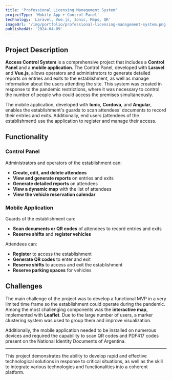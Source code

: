 ```yaml
---
title: 'Professional Licensing Management System'
projectType: 'Mobile App + Control Panel'
technology: 'Laravel, Vue.js, Ionic, Maps, QR'
imageUrl: '/img/portfolio/professional-licensing-management-system.png'
publishedAt: '2024-04-09'
---
```

## Project Description

**Access Control System** is a comprehensive project that includes a **Control Panel** and a **mobile application**. The Control Panel, developed with **Laravel** and **Vue.js**, allows operators and administrators to generate detailed reports on entries and exits to the establishment, as well as manage information about the users attending the site. This system was created in response to the pandemic restrictions, where it was necessary to control the number of people who could access the premises simultaneously.

The mobile application, developed with **Ionic**, **Cordova**, and **Angular**, enables the establishment's guards to scan attendees' documents to record their entries and exits. Additionally, end users (attendees of the establishment) use the application to register and manage their access.

## Functionality

### Control Panel

Administrators and operators of the establishment can:

- **Create, edit, and delete attendees**
- **View and generate reports** on entries and exits
- **Generate detailed reports** on attendees
- **View a dynamic map** with the list of attendees
- **View the vehicle reservation calendar**

### Mobile Application

Guards of the establishment can:

- **Scan documents or QR codes** of attendees to record entries and exits
- **Reserve shifts** and **register vehicles**

Attendees can:

- **Register** to access the establishment
- **Generate QR codes** to enter and exit
- **Reserve shifts** to access and exit the establishment
- **Reserve parking spaces** for vehicles

## Challenges

The main challenge of the project was to develop a functional MVP in a very limited time frame so the establishment could operate during the pandemic. Among the most challenging components was the **interactive map**, implemented with **Leaflet**. Due to the large number of users, a marker clustering system was used to group them and improve visualization.

Additionally, the mobile application needed to be installed on numerous devices and required the capability to scan QR codes and PDF417 codes present on the National Identity Documents of Argentina.

---

This project demonstrates the ability to develop rapid and effective technological solutions in response to critical situations, as well as the skill to integrate various technologies and functionalities into a coherent platform.
